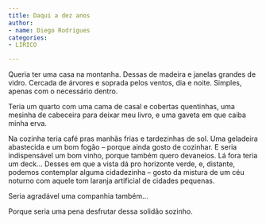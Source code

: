 ```yaml
---
title: Daqui a dez anos
author:
- name: Diego Rodrigues
categories:
- LÍRICO

---
```


Queria ter uma casa na montanha. Dessas de madeira e janelas grandes de vidro. Cercada de árvores e soprada pelos ventos, dia e noite. Simples, apenas com o necessário dentro.

Teria um quarto com uma cama de casal e cobertas quentinhas, uma mesinha de cabeceira para deixar meu livro, e uma gaveta em que caiba minha erva. 

Na cozinha teria café pras manhãs frias e tardezinhas de sol. Uma geladeira abastecida e um bom fogão – porque ainda gosto de cozinhar. E seria indispensável um bom vinho, porque também quero devaneios. Lá fora teria um deck… Desses em que a vista dá pro horizonte verde, e, distante, podemos contemplar alguma cidadezinha – gosto da mistura de um céu noturno com aquele tom laranja artificial de cidades pequenas.  

Seria agradável uma companhia também…

Porque seria uma pena desfrutar dessa solidão sozinho.


<a href="https://instagram.com/digsrodrigues"><i class="bi bi-instagram"></i></a>
